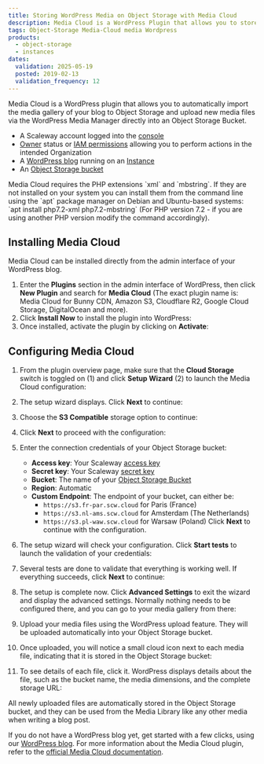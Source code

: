 ```yaml
---
title: Storing WordPress Media on Object Storage with Media Cloud
description: Media Cloud is a WordPress Plugin that allows you to store media files of your blog on Object Storage
tags: Object-Storage Media-Cloud media Wordpress
products:
  - object-storage
  - instances
dates:
  validation: 2025-05-19
  posted: 2019-02-13
  validation_frequency: 12
---
```




Media Cloud is a WordPress plugin that allows you to automatically import the media gallery of your blog to Object Storage and upload new media files via the WordPress Media Manager directly into an Object Storage Bucket.

<Requirements />

- A Scaleway account logged into the [console](https://console.scaleway.com)
- [Owner](/iam/concepts/#owner) status or [IAM permissions](/iam/concepts/#permission) allowing you to perform actions in the intended Organization
- A [WordPress blog](/tutorials/wordpress-instantapp/) running on an [Instance](https://www.scaleway.com/en/virtual-instances/)
- An [Object Storage bucket](/object-storage/how-to/create-a-bucket/)

<Message type="important">
  Media Cloud requires the PHP extensions `xml` and `mbstring`. If they are not installed on your system you can install them from the command line using the `apt` package manager on Debian and Ubuntu-based systems: `apt install php7.2-xml php7.2-mbstring` (For PHP version 7.2 - if you are using another PHP version modify the command accordingly).
</Message>

## Installing Media Cloud

Media Cloud can be installed directly from the admin interface of your WordPress blog.

1. Enter the **Plugins** section in the admin interface of WordPress, then click **New Plugin** and search for **Media Cloud** (The exact plugin name is: Media Cloud for Bunny CDN, Amazon S3, Cloudflare R2, Google Cloud Storage, DigitalOcean and more).
2. Click **Install Now** to install the plugin into WordPress:
    <Lightbox image={image} alt="" />
3. Once installed, activate the plugin by clicking on **Activate**:
    <Lightbox image={image2} alt="" />

## Configuring Media Cloud

1. From the plugin overview page, make sure that the **Cloud Storage** switch is toggled on (1) and click **Setup Wizard** (2) to launch the Media Cloud configuration:
    <Lightbox image={image3} alt="" />
2. The setup wizard displays. Click **Next** to continue:
    <Lightbox image={image4} alt="" />
3. Choose the **S3 Compatible** storage option to continue:
    <Lightbox image={image5} alt="" />
4. Click **Next** to proceed with the configuration:
    <Lightbox image={image6} alt="" />
5. Enter the connection credentials of your Object Storage bucket:
    <Lightbox image={image7} alt="" />

    - **Access key**: Your Scaleway [access key](/organizations-and-projects/how-to/create-ssh-key/)
    - **Secret key**: Your Scaleway [secret key](/organizations-and-projects/how-to/create-ssh-key/)
    - **Bucket**: The name of your [Object Storage Bucket](/object-storage/how-to/create-a-bucket/)
    - **Region**: Automatic
    - **Custom Endpoint**: The endpoint of your bucket, can either be:
      - `https://s3.fr-par.scw.cloud` for Paris (France)
      - `https://s3.nl-ams.scw.cloud` for Amsterdam (The Netherlands)
      - `https://s3.pl-waw.scw.cloud` for Warsaw (Poland)
      Click **Next** to continue with the configuration.
6. The setup wizard will check your configuration. Click **Start tests** to launch the validation of your credentials:
    <Lightbox image={image8} alt="" />
7. Several tests are done to validate that everything is working well. If everything succeeds, click **Next** to continue:
    <Lightbox image={image9} alt="" />
8. The setup is complete now. Click **Advanced Settings** to exit the wizard and display the advanced settings. Normally nothing needs to be configured there, and you can go to your media gallery from there:
    <Lightbox image={image10} alt="" />
9. Upload your media files using the WordPress upload feature. They will be uploaded automatically into your Object Storage bucket.
10. Once uploaded, you will notice a small cloud icon next to each media file, indicating that it is stored in the Object Storage bucket:
    <Lightbox image={image11} alt="" />
11. To see details of each file, click it. WordPress displays details about the file, such as the bucket name, the media dimensions, and the complete storage URL:
    <Lightbox image={image12} alt="" />

All newly uploaded files are automatically stored in the Object Storage bucket, and they can be used from the Media Library like any other media when writing a blog post.

If you do not have a WordPress blog yet, get started with a few clicks, using our [WordPress blog](/tutorials/wordpress-instantapp/). For more information about the Media Cloud plugin, refer to the [official Media Cloud documentation](https://wordpress.org/plugins/ilab-media-tools/).